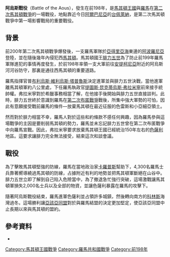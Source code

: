 {{Infobox Military Conflict
|image=
|caption=
|partof=[[第二次馬其頓戰爭|第二次馬其頓戰爭]]
|conflict=阿烏斯戰役
|date=前198年
|place=今日[[阿爾巴尼亞|阿爾巴尼亞]]的[[台佩萊納|台佩萊納]]附近
|result=羅馬共和國獲勝
|combatant1=[[馬其頓王國|馬其頓王國]]
|combatant2=[[羅馬共和國|羅馬共和國]]
|commander1=[[腓力五世_(馬其頓)|腓力五世]]
|commander2=[[提圖斯·昆克蒂烏斯·弗拉米寧|提圖斯·昆克蒂烏斯·弗拉米寧]]
|casualties1=2,000名士兵以及<br />全部的物資
|casualties2=不明
}}
{{Campaignbox Second Macedonian War Battles}}

'''阿烏斯戰役'''（Battle of the Aous），發生在前198年，是[[馬其頓王國|馬其頓王國]]與[[羅馬共和國|羅馬]]在[[第二次馬其頓戰爭|第二次馬其頓戰爭]]的一場戰役，地點靠近今日[[阿爾巴尼亞|阿爾巴尼亞]]的[[台佩萊納|台佩萊納]]，是第二次馬其頓戰爭中第一場影響戰局的重要戰役。

== 背景 ==
前200年第二次馬其頓戰爭爆發後，一支羅馬軍隊於[[亞得里亞海|亞得里亞海]]東邊的[[阿波羅尼亞_(伊利里亞)|阿波羅尼亞]]登陸，並在隨後幾年內侵犯西[[馬其頓|馬其頓]]。馬其頓國王[[腓力五世_(馬其頓)|腓力五世]]為了防止前199年羅馬軍隊進犯的事情再度發生，於前198年率領一支大軍前往[[安提柯尼亞_(伊利里亞)|安提柯尼亞]]附近的阿烏斯河河谷防守，那裏是通往西馬其頓的重要道路。

羅馬指揮官普[[布利烏斯·維利烏斯·塔普魯斯|布利烏斯·維利烏斯·塔普魯斯]]決定進軍並與腓力五世決戰，當他進軍離馬其頓軍約八公里處，下任羅馬執政官[[提圖斯·昆克蒂烏斯·弗拉米寧|提圖斯·昆克蒂烏斯·弗拉米寧]]前來接手統帥權。弗拉米寧對於希臘事務相當了解，在他接手後開始與腓力五世直接談判。此時，腓力五世終於意識到羅馬在[[第二次布匿戰爭|第二次布匿戰爭]]戰後，所集中強大軍勢的可怕，因此有意願接受戰前羅馬的條件—放棄馬其頓在最近征服的色雷斯和小亞細亞領土。

然而對於腓力相當不幸，羅馬人對於這些和約條款不感任何興趣，因為羅馬參與這場戰爭的主因是要削弱馬其頓的勢力，羅馬並未忘記腓力五世曾在第二次布匿戰爭中向羅馬宣戰。因此，弗拉米寧要求放棄馬其頓王國已經統治150年左右的[[色薩利|色薩利]]地區。這要求讓腓力完全無法接受，結束這次和談會議。

== 戰役 ==
為了擊敗馬其頓堅強的防線，羅馬在當地政治家[[伊庇魯斯的卡羅普斯|卡羅普斯]]幫助下，4,300名羅馬士兵靠著嚮導繞過馬其頓的防線，占據附近有利的地勢並把馬其頓軍斷絕在山谷中。腓力五世立即了解到自己陷入危險當中，為了撤退急忙強行突破，這場激戰讓馬其頓軍損失2,000名士兵以及全部的物資，並讓色薩利暴露在羅馬的攻擊下。 

隨著阿烏斯戰役結束，羅馬進軍色薩利並占領許多城鎮，然後轉向南方的[[科林斯|科林斯]]海灣過冬。這場勝利讓[[亞該亞同盟|亞該亞同盟]]對於與羅馬結盟的決定更加堅定，使亞該亞同盟中止長期以來與馬其頓的盟約。

== 參考資料 ==
* {{cite web
|url=http://www.historyofwar.org/articles/battles_aous.html
|title="Battle of the Aous, 24 June 198."
|author=Rickard, J
|work=
|accessdate=2009-10-31
|archive-date=2019-12-31
|archive-url=https://web.archive.org/web/20191231110433/http://www.historyofwar.org/articles/battles_aous.html
|dead-url=no
}}

[[Category:馬其頓王國戰爭|Category:馬其頓王國戰爭]]
[[Category:羅馬共和國戰爭|Category:羅馬共和國戰爭]]
[[Category:前198年|Category:前198年]]